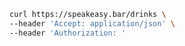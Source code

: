 ```bash ListDrinks.sh
curl https://speakeasy.bar/drinks \
--header 'Accept: application/json' \
--header 'Authorization: '
```
